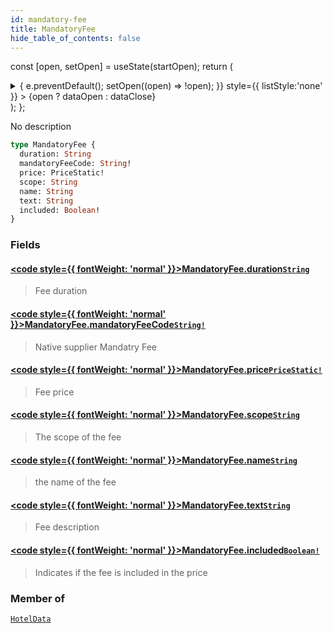 ```yaml
---
id: mandatory-fee
title: MandatoryFee
hide_table_of_contents: false
---
```






const [open, setOpen] = useState(startOpen);
return (
<details {...(open ? { open: true } : {})} className="details" style={{ border:'none', boxShadow:'none', background:'var(--ifm-background-color)' }}>
<summary
onClick={(e) => {
e.preventDefault();
setOpen((open) => !open);
}}
style={{ listStyle:'none' }} >
{open ? dataOpen : dataClose}
</summary>
{open && children}
</details>
);
};

No description

```graphql
type MandatoryFee {
  duration: String
  mandatoryFeeCode: String!
  price: PriceStatic!
  scope: String
  name: String
  text: String
  included: Boolean!
}
```

### Fields

#### [<code style={{ fontWeight: 'normal' }}>MandatoryFee.<b>duration</b></code>](#)<Bullet />[`String`](/api/scalars/string) <Badge class="badge badge--secondary" text="scalar"/>

> Fee duration

#### [<code style={{ fontWeight: 'normal' }}>MandatoryFee.<b>mandatoryFeeCode</b></code>](#)<Bullet />[`String!`](/api/scalars/string) <Badge class="badge badge--secondary" text="non-null"/> <Badge class="badge badge--secondary" text="scalar"/>

> Native supplier Mandatry Fee

#### [<code style={{ fontWeight: 'normal' }}>MandatoryFee.<b>price</b></code>](#)<Bullet />[`PriceStatic!`](/api/objects/price-static) <Badge class="badge badge--secondary" text="non-null"/> <Badge class="badge badge--secondary" text="object"/>

> Fee price

#### [<code style={{ fontWeight: 'normal' }}>MandatoryFee.<b>scope</b></code>](#)<Bullet />[`String`](/api/scalars/string) <Badge class="badge badge--secondary" text="scalar"/>

> The scope of the fee

#### [<code style={{ fontWeight: 'normal' }}>MandatoryFee.<b>name</b></code>](#)<Bullet />[`String`](/api/scalars/string) <Badge class="badge badge--secondary" text="scalar"/>

> the name of the fee

#### [<code style={{ fontWeight: 'normal' }}>MandatoryFee.<b>text</b></code>](#)<Bullet />[`String`](/api/scalars/string) <Badge class="badge badge--secondary" text="scalar"/>

> Fee description

#### [<code style={{ fontWeight: 'normal' }}>MandatoryFee.<b>included</b></code>](#)<Bullet />[`Boolean!`](/api/scalars/boolean) <Badge class="badge badge--secondary" text="non-null"/> <Badge class="badge badge--secondary" text="scalar"/>

> Indicates if the fee is included in the price

### Member of

[`HotelData`](/api/objects/hotel-data) <Badge class="badge badge--secondary" text="object"/>
